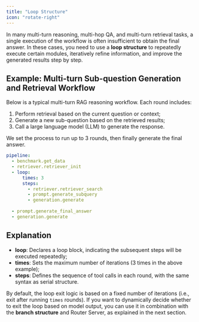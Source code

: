 ```yaml
---
title: "Loop Structure"
icon: "rotate-right"
---
```


In many multi-turn reasoning, multi-hop QA, and multi-turn retrieval tasks, a single execution of the workflow is often insufficient to obtain the final answer. In these cases, you need to use a **loop structure** to repeatedly execute certain modules, iteratively refine information, and improve the generated results step by step.

## Example: Multi-turn Sub-question Generation and Retrieval Workflow

Below is a typical multi-turn RAG reasoning workflow. Each round includes:

1. Perform retrieval based on the current question or context;
2. Generate a new sub-question based on the retrieved results;
3. Call a large language model (LLM) to generate the response.

We set the process to run up to 3 rounds, then finally generate the final answer.

```yaml
pipeline:
  - benchmark.get_data
  - retriever.retriever_init
  - loop:
      times: 3         
      steps:
        - retriever.retriever_search
        - prompt.generate_subquery
        - generation.generate
        
  - prompt.generate_final_answer
  - generation.generate
```

## Explanation

- **loop**: Declares a loop block, indicating the subsequent steps will be executed repeatedly;
- **times**: Sets the maximum number of iterations (3 times in the above example);
- **steps**: Defines the sequence of tool calls in each round, with the same syntax as serial structure.

By default, the loop exit logic is based on a fixed number of iterations (i.e., exit after running `times` rounds). If you want to dynamically decide whether to exit the loop based on model output, you can use it in combination with the **branch structure** and Router Server, as explained in the next section.